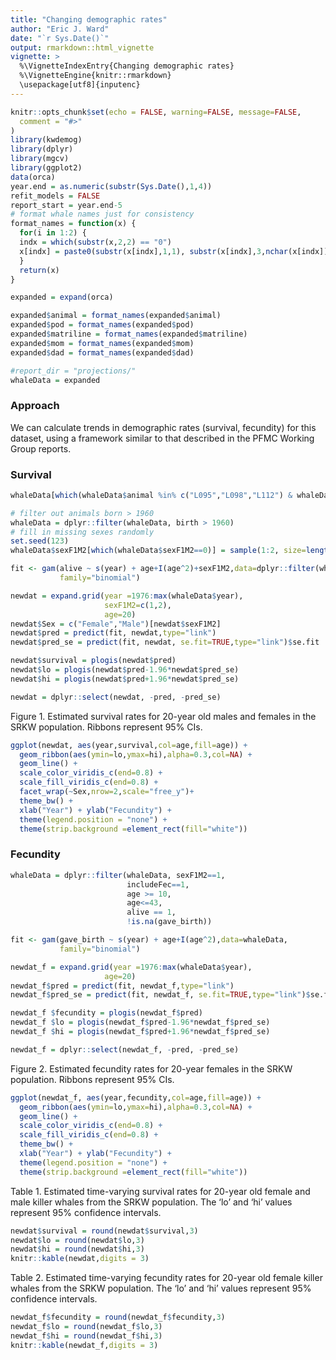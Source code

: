 ```yaml
---
title: "Changing demographic rates"
author: "Eric J. Ward"
date: "`r Sys.Date()`"
output: rmarkdown::html_vignette
vignette: >
  %\VignetteIndexEntry{Changing demographic rates}
  %\VignetteEngine{knitr::rmarkdown}
  \usepackage[utf8]{inputenc}
---
```



```r
knitr::opts_chunk$set(echo = FALSE, warning=FALSE, message=FALSE,
  comment = "#>"
)
library(kwdemog)
library(dplyr)
library(mgcv)
library(ggplot2)
data(orca)
year.end = as.numeric(substr(Sys.Date(),1,4))
refit_models = FALSE
report_start = year.end-5
# format whale names just for consistency
format_names = function(x) {
  for(i in 1:2) {
  indx = which(substr(x,2,2) == "0")
  x[indx] = paste0(substr(x[indx],1,1), substr(x[indx],3,nchar(x[indx])))
  }
  return(x)
}

expanded = expand(orca)

expanded$animal = format_names(expanded$animal)
expanded$pod = format_names(expanded$pod)
expanded$matriline = format_names(expanded$matriline)
expanded$mom = format_names(expanded$mom)
expanded$dad = format_names(expanded$dad)

#report_dir = "projections/"
whaleData = expanded

```

### Approach  

We can calculate trends in demographic rates (survival, fecundity) for this dataset, using a framework similar to that described in the PFMC Working Group reports.

### Survival

```r
whaleData[which(whaleData$animal %in% c("L095","L098","L112") & whaleData$alive==0),] = NA

# filter out animals born > 1960
whaleData = dplyr::filter(whaleData, birth > 1960)
# fill in missing sexes randomly
set.seed(123)
whaleData$sexF1M2[which(whaleData$sexF1M2==0)] = sample(1:2, size=length(which(whaleData$sexF1M2==0)), replace=T)

fit <- gam(alive ~ s(year) + age+I(age^2)+sexF1M2,data=dplyr::filter(whaleData,includeSurv==1),
           family="binomial")

newdat = expand.grid(year =1976:max(whaleData$year),
                     sexF1M2=c(1,2),
                     age=20)
newdat$Sex = c("Female","Male")[newdat$sexF1M2]
newdat$pred = predict(fit, newdat,type="link")
newdat$pred_se = predict(fit, newdat, se.fit=TRUE,type="link")$se.fit

newdat$survival = plogis(newdat$pred)
newdat$lo = plogis(newdat$pred-1.96*newdat$pred_se)
newdat$hi = plogis(newdat$pred+1.96*newdat$pred_se)

newdat = dplyr::select(newdat, -pred, -pred_se)
```

Figure 1. Estimated survival rates for 20-year old males and females in the SRKW population. Ribbons represent 95% CIs. 

```r
ggplot(newdat, aes(year,survival,col=age,fill=age)) + 
  geom_ribbon(aes(ymin=lo,ymax=hi),alpha=0.3,col=NA) + 
  geom_line() +
  scale_color_viridis_c(end=0.8) + 
  scale_fill_viridis_c(end=0.8) + 
  facet_wrap(~Sex,nrow=2,scale="free_y")+
  theme_bw() + 
  xlab("Year") + ylab("Fecundity") + 
  theme(legend.position = "none") + 
  theme(strip.background =element_rect(fill="white"))
```

### Fecundity

```r
whaleData = dplyr::filter(whaleData, sexF1M2==1, 
                          includeFec==1, 
                          age >= 10,
                          age<=43,
                          alive == 1,
                          !is.na(gave_birth))

fit <- gam(gave_birth ~ s(year) + age+I(age^2),data=whaleData,
           family="binomial")

newdat_f = expand.grid(year =1976:max(whaleData$year),
                     age=20)
newdat_f$pred = predict(fit, newdat_f,type="link")
newdat_f$pred_se = predict(fit, newdat_f, se.fit=TRUE,type="link")$se.fit

newdat_f $fecundity = plogis(newdat_f$pred)
newdat_f $lo = plogis(newdat_f$pred-1.96*newdat_f$pred_se)
newdat_f $hi = plogis(newdat_f$pred+1.96*newdat_f$pred_se)

newdat_f = dplyr::select(newdat_f, -pred, -pred_se)
```


Figure 2. Estimated fecundity rates for 20-year females in the SRKW population. Ribbons represent 95% CIs. 
```r
ggplot(newdat_f, aes(year,fecundity,col=age,fill=age)) + 
  geom_ribbon(aes(ymin=lo,ymax=hi),alpha=0.3,col=NA) + 
  geom_line() +
  scale_color_viridis_c(end=0.8) + 
  scale_fill_viridis_c(end=0.8) + 
  theme_bw() + 
  xlab("Year") + ylab("Fecundity") + 
  theme(legend.position = "none") + 
  theme(strip.background =element_rect(fill="white"))
```

Table 1. Estimated time-varying survival rates for 20-year old female and male killer whales from the SRKW population. The 'lo' and 'hi' values represent 95% confidence intervals.  

```r
newdat$survival = round(newdat$survival,3)
newdat$lo = round(newdat$lo,3)
newdat$hi = round(newdat$hi,3)
knitr::kable(newdat,digits = 3)
```

Table 2. Estimated time-varying fecundity rates for 20-year old female killer whales from the SRKW population. The 'lo' and 'hi' values represent 95% confidence intervals.  

```r
newdat_f$fecundity = round(newdat_f$fecundity,3)
newdat_f$lo = round(newdat_f$lo,3)
newdat_f$hi = round(newdat_f$hi,3)
knitr::kable(newdat_f,digits = 3)
```
